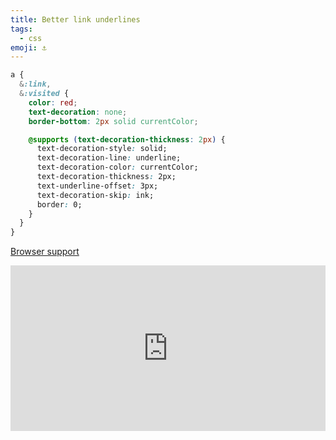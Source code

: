 ```yaml
---
title: Better link underlines
tags:
  - css
emoji: ⚓️
---
```


```css
a {
  &:link,
  &:visited {
    color: red;
    text-decoration: none;
    border-bottom: 2px solid currentColor;

    @supports (text-decoration-thickness: 2px) {
      text-decoration-style: solid;
      text-decoration-line: underline;
      text-decoration-color: currentColor;
      text-decoration-thickness: 2px;
      text-underline-offset: 3px;
      text-decoration-skip: ink;
      border: 0;
    }
  }
}
```

[Browser support](https://caniuse.com/#feat=mdn-css_properties_text-decoration-thickness)

<iframe
  height="265"
  style="width: 100%;"
  scrolling="no"
  title="Better link underlines"
  src="https://codepen.io/mrmartineau/embed/BaNOZoM?height=265&theme-id=light&default-tab=result"
  frameborder="no"
  allowtransparency="true"
  allowfullscreen="true"
>
  See the Pen{' '}
  <a href="https://codepen.io/mrmartineau/pen/BaNOZoM">
    Better link underlines
  </a>{' '}
  by Zander Martineau (<a href="https://codepen.io/mrmartineau">@mrmartineau</a>)
  on <a href="https://codepen.io">CodePen</a>.
</iframe>
